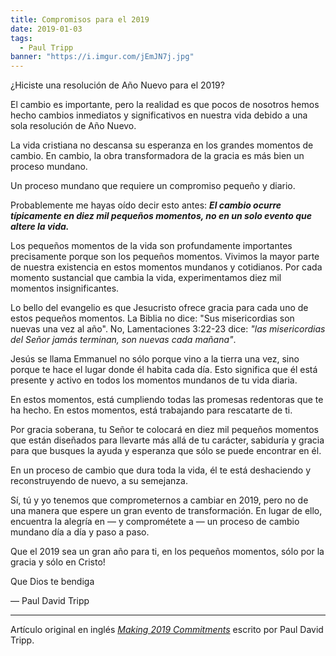 ```yaml
---
title: Compromisos para el 2019
date: 2019-01-03
tags:
  - Paul Tripp
banner: "https://i.imgur.com/jEmJN7j.jpg"
---
```



¿Hiciste una resolución de Año Nuevo para el 2019?

El cambio es importante, pero la realidad es que pocos de nosotros hemos hecho cambios inmediatos y significativos en nuestra vida debido a una sola resolución de Año Nuevo.

La vida cristiana no descansa su esperanza en los grandes momentos de cambio. En cambio, la obra transformadora de la gracia es más bien un proceso mundano.

Un proceso mundano que requiere un compromiso pequeño y diario.

Probablemente me hayas oído decir esto antes: **_El cambio ocurre típicamente en diez mil pequeños momentos, no en un solo evento que altere la vida._**

Los pequeños momentos de la vida son profundamente importantes precisamente porque son los pequeños momentos. Vivimos la mayor parte de nuestra existencia en estos momentos mundanos y cotidianos. Por cada momento sustancial que cambia la vida, experimentamos diez mil momentos insignificantes.

Lo bello del evangelio es que Jesucristo ofrece gracia para cada uno de estos pequeños momentos. La Biblia no dice: "Sus misericordias son nuevas una vez al año". No, Lamentaciones 3:22-23 dice: _"las misericordias del Señor jamás terminan, son nuevas cada mañana"_.

Jesús se llama Emmanuel no sólo porque vino a la tierra una vez, sino porque te hace el lugar donde él habita cada día. Esto significa que él está presente y activo en todos los momentos mundanos de tu vida diaria.

En estos momentos, está cumpliendo todas las promesas redentoras que te ha hecho. En estos momentos, está trabajando para rescatarte de ti.

Por gracia soberana, tu Señor te colocará en diez mil pequeños momentos que están diseñados para llevarte más allá de tu carácter, sabiduría y gracia para que busques la ayuda y esperanza que sólo se puede encontrar en él.

En un proceso de cambio que dura toda la vida, él te está deshaciendo y reconstruyendo de nuevo, a su semejanza.

Sí, tú y yo tenemos que comprometernos a cambiar en 2019, pero no de una manera que espere un gran evento de transformación. En lugar de ello, encuentra la alegría en — y comprométete a — un proceso de cambio mundano día a día y paso a paso.

Que el 2019 sea un gran año para ti, en los pequeños momentos, sólo por la gracia y sólo en Cristo!

Que Dios te bendiga

— Paul David Tripp

---

Artículo original en inglés _[Making 2019 Commitments](https://www.paultripp.com/wednesdays-word/posts/making-2019-commitments)_ escrito por Paul David Tripp.

<Author authorKey="paul-tripp" />
